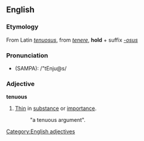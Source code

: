 ==English==

===Etymology===
From Latin ''[[tenuosus]]'', from ''[[tenere]]'', '''hold''' + suffix ''[[-osus]]''

===Pronunciation===
*(SAMPA): /"tEnju@s/

===Adjective===
'''tenuous'''
# [[Thin]] in [[substance]] or [[importance]].
#: "a tenuous argument".
[[Category:English adjectives]]